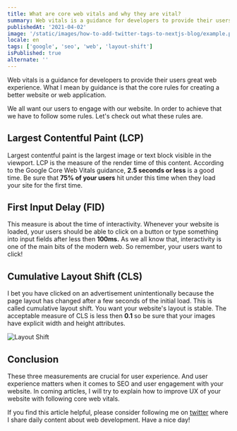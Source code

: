 ```yaml
---
title: What are core web vitals and why they are vital?
summary: Web vitals is a guidance for developers to provide their users great web experience.
publishedAt: '2021-04-02'
image: '/static/images/how-to-add-twitter-tags-to-nextjs-blog/example.png'
locale: en
tags: ['google', 'seo', 'web', 'layout-shift']
isPublished: true
alternate: ''
---
```


Web vitals is a guidance for developers to provide their users great web experience. What I mean by guidance is that the core rules for creating a better website or web application.

We all want our users to engage with our website. In order to achieve that we have to follow some rules. Let's check out what these rules are.

## Largest Contentful Paint (LCP)

Largest contentful paint is the largest image or text block visible in the viewport. LCP is the measure of the render time of this content. According to the Google Core Web Vitals guidance, **2.5 seconds or less** is a good time. Be sure that **75% of your users** hit under this time when they load your site for the first time.

## First Input Delay (FID)

This measure is about the time of interactivity. Whenever your website is loaded, your users should be able to click on a button or type something into input fields after less then **100ms.** As we all know that, interactivity is one of the main bits of the modern web. So remember, your users want to click!

## Cumulative Layout Shift (CLS)

I bet you have clicked on an advertisement unintentionally because the page layout has changed after a few seconds of the initial load. This is called cumulative layout shift. You want your website's layout is stable. The acceptable measure of CLS is less then **0.1** so be sure that your images have explicit width and height attributes.

![Layout Shift](./layout-shift.jpg)

## Conclusion

These three measurements are crucial for user experience. And user experience matters when it comes to SEO and user engagement with your website. In coming articles, I will try to explain how to improve UX of your website with following core web vitals.

If you find this article helpful, please consider following me on [twitter](https://twitter.com/uguremirmustafa) where I share daily content about web development. Have a nice day!
